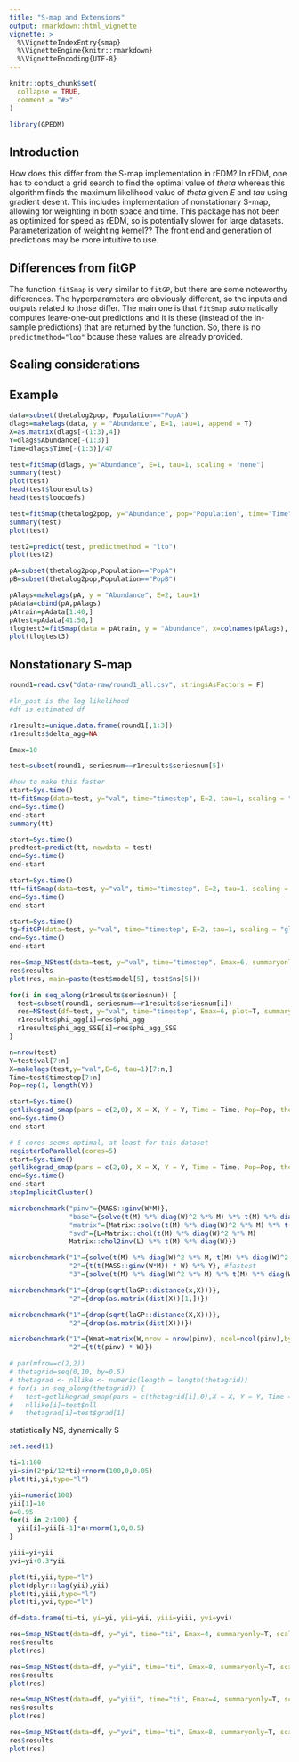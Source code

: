 ```yaml
---
title: "S-map and Extensions"
output: rmarkdown::html_vignette
vignette: >
  %\VignetteIndexEntry{smap}
  %\VignetteEngine{knitr::rmarkdown}
  %\VignetteEncoding{UTF-8}
---
```


```r
knitr::opts_chunk$set(
  collapse = TRUE,
  comment = "#>"
)
```

```r
library(GPEDM)
```

## Introduction

How does this differ from the S-map implementation in rEDM? In rEDM, one has to conduct a grid search to find the optimal value of $theta$ whereas this algorithm finds the maximum likelihood value of $theta$ given $E$ and $tau$ using gradient desent. This includes implementation of nonstationary S-map, allowing for weighting in both space and time. This package has not been as optimized for speed as rEDM, so is potentially slower for large datasets. Parameterization of weighting kernel?? The front end and generation of predictions may be more intuitive to use.

## Differences from fitGP

The function `fitSmap` is very similar to `fitGP`, but there are some noteworthy differences. The hyperparameters are obviously different, so the inputs and outputs related to those differ. The main one is that `fitSmap` automatically computes leave-one-out predictions and it is these (instead of the in-sample predictions) that are returned by the function. So, there is no `predictmethod="loo"` bcause these values are already provided. 

## Scaling considerations


## Example

```r
data=subset(thetalog2pop, Population=="PopA")
dlags=makelags(data, y = "Abundance", E=1, tau=1, append = T)
X=as.matrix(dlags[-(1:3),4])
Y=dlags$Abundance[-(1:3)]
Time=dlags$Time[-(1:3)]/47

test=fitSmap(dlags, y="Abundance", E=1, tau=1, scaling = "none")
summary(test)
plot(test)
head(test$looresults)
head(test$loocoefs)

test=fitSmap(thetalog2pop, y="Abundance", pop="Population", time="Time", E=2, tau=1, scaling = "local")
summary(test)
plot(test)

test2=predict(test, predictmethod = "lto")
plot(test2)

pA=subset(thetalog2pop,Population=="PopA")
pB=subset(thetalog2pop,Population=="PopB")

pAlags=makelags(pA, y = "Abundance", E=2, tau=1)
pAdata=cbind(pA,pAlags)
pAtrain=pAdata[1:40,]
pAtest=pAdata[41:50,]
tlogtest3=fitSmap(data = pAtrain, y = "Abundance", x=colnames(pAlags), time = "Time", newdata = pAtest)
plot(tlogtest3)
```


## Nonstationary S-map

```r
round1=read.csv("data-raw/round1_all.csv", stringsAsFactors = F)

#ln_post is the log likelihood
#df is estimated df

r1results=unique.data.frame(round1[,1:3])
r1results$delta_agg=NA

Emax=10

test=subset(round1, seriesnum==r1results$seriesnum[5])

#how to make this faster
start=Sys.time()
tt=fitSmap(data=test, y="val", time="timestep", E=2, tau=1, scaling = "none", parallel = F)
end=Sys.time()
end-start
summary(tt)

start=Sys.time()
predtest=predict(tt, newdata = test)
end=Sys.time()
end-start

start=Sys.time()
ttf=fitSmap(data=test, y="val", time="timestep", E=2, tau=1, scaling = "none", thetafixed = 2)
end=Sys.time()
end-start

start=Sys.time()
tg=fitGP(data=test, y="val", time="timestep", E=2, tau=1, scaling = "global")
end=Sys.time()
end-start

res=Smap_NStest(data=test, y="val", time="timestep", Emax=6, summaryonly=T, scaling = "none")
res$results
plot(res, main=paste(test$model[5], test$ns[5]))

for(i in seq_along(r1results$seriesnum)) {
  test=subset(round1, seriesnum==r1results$seriesnum[i])
  res=NStest(df=test, y="val", time="timestep", Emax=6, plot=T, summaryonly=T, name=paste(test$model[1], test$ns[1]))
  r1results$phi_agg[i]=res$phi_agg
  r1results$phi_agg_SSE[i]=res$phi_agg_SSE
}

n=nrow(test)
Y=test$val[7:n]
X=makelags(test,y="val",E=6, tau=1)[7:n,]
Time=test$timestep[7:n]
Pop=rep(1, length(Y))

start=Sys.time()
getlikegrad_smap(pars = c(2,0), X = X, Y = Y, Time = Time, Pop=Pop, thetafixed = NULL, deltafixed = 0, returnpreds = F, parallel = F, exclradius = 0)
end=Sys.time()
end-start

# 5 cores seems optimal, at least for this dataset
registerDoParallel(cores=5)
start=Sys.time()
getlikegrad_smap(pars = c(2,0), X = X, Y = Y, Time = Time, Pop=Pop, thetafixed = NULL, deltafixed = 0, returngradonly = T, exclradius = 0)
end=Sys.time()
end-start
stopImplicitCluster()

microbenchmark("pinv"={MASS::ginv(W*M)},
               "base"={solve(t(M) %*% diag(W)^2 %*% M) %*% t(M) %*% diag(W)},
               "matrix"={Matrix::solve(t(M) %*% diag(W)^2 %*% M) %*% t(M) %*% diag(W)},
               "svd"={L=Matrix::chol(t(M) %*% diag(W)^2 %*% M)
               Matrix::chol2inv(L) %*% t(M) %*% diag(W)})

microbenchmark("1"={solve(t(M) %*% diag(W)^2 %*% M, t(M) %*% diag(W)^2 %*% Y)},
               "2"={t(t(MASS::ginv(W*M)) * W) %*% Y}, #fastest
               "3"={solve(t(M) %*% diag(W)^2 %*% M) %*% t(M) %*% diag(W)^2 %*% Y})

microbenchmark("1"={drop(sqrt(laGP::distance(x,X)))},
               "2"={drop(as.matrix(dist(X))[1,])})

microbenchmark("1"={drop(sqrt(laGP::distance(X,X)))},
               "2"={drop(as.matrix(dist(X)))})

microbenchmark("1"={Wmat=matrix(W,nrow = nrow(pinv), ncol=ncol(pinv),byrow = T); multMat(pinv, Wmat)},
               "2"={t(t(pinv) * W)})

# par(mfrow=c(2,2))
# thetagrid=seq(0,10, by=0.5)
# thetagrad <- nllike <- numeric(length = length(thetagrid))
# for(i in seq_along(thetagrid)) {
#   test=getlikegrad_smap(pars = c(thetagrid[i],0),X = X, Y = Y, Time = Time, thetafixed = NULL, deltafixed = 0, returngradonly = T)
#   nllike[i]=test$nll
#   thetagrad[i]=test$grad[1]
```

statistically NS, dynamically S

```r
set.seed(1)

ti=1:100
yi=sin(2*pi/12*ti)+rnorm(100,0,0.05)
plot(ti,yi,type="l")

yii=numeric(100)
yii[1]=10
a=0.95
for(i in 2:100) {
  yii[i]=yii[i-1]*a+rnorm(1,0,0.5)
}

yiii=yi+yii
yvi=yi+0.3*yii

plot(ti,yii,type="l")
plot(dplyr::lag(yii),yii)
plot(ti,yiii,type="l")
plot(ti,yvi,type="l")

df=data.frame(ti=ti, yi=yi, yii=yii, yiii=yiii, yvi=yvi)

res=Smap_NStest(data=df, y="yi", time="ti", Emax=4, summaryonly=T, scaling = "none")
res$results
plot(res)

res=Smap_NStest(data=df, y="yii", time="ti", Emax=8, summaryonly=T, scaling = "none")
res$results
plot(res)

res=Smap_NStest(data=df, y="yiii", time="ti", Emax=4, summaryonly=T, scaling = "none")
res$results
plot(res)

res=Smap_NStest(data=df, y="yvi", time="ti", Emax=8, summaryonly=T, scaling = "none")
res$results
plot(res)

```

